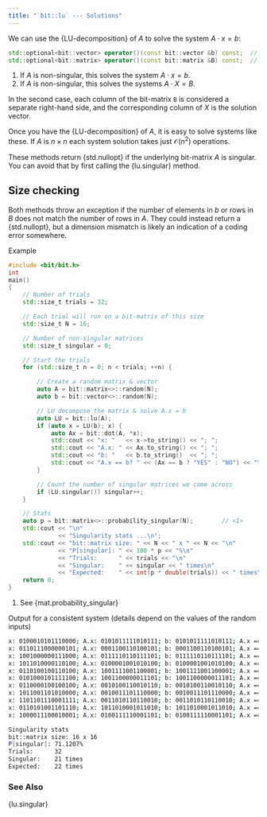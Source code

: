 ```yaml
---
title: "`bit::lu` --- Solutions"
---
```


We can use the {LU-decomposition} of $A$ to solve the system $A \cdot x = b$:
```cpp
std::optional<bit::vector> operator()(const bit::vector &b) const;  // <1>
std::optional<bit::matrix> operator()(const bit::matrix &B) const;  // <2>
```
1. If $A$ is non-singular, this solves the system $A \cdot x = b$.
2. If $A$ is non-singular, this solves the systems $A \cdot X = B$.

In the second case, each column of the bit-matrix `B` is considered a separate right-hand side, and the corresponding column of $X$ is the solution vector.

Once you have the {LU-decomposition} of $A$, it is easy to solve systems like these.
If $A$ is $n \times n$ each system solution takes just $\mathcal{O}(n^2)$ operations.

These methods return {std.nullopt} if the underlying bit-matrix $A$ is singular.
You can avoid that by first calling the {lu.singular} method.

::: {.callout-warning}
# Size checking
Both methods throw an exception if the number of elements in $b$ or rows in $B$ does not match the number of rows in $A$.
They could instead return a {std.nullopt}, but a dimension mismatch is likely an indication of a coding error somewhere.
:::

[Example]{.bt}
```cpp
#include <bit/bit.h>
int
main()
{
    // Number of trials
    std::size_t trials = 32;

    // Each trial will run on a bit-matrix of this size
    std::size_t N = 16;

    // Number of non-singular matrices
    std::size_t singular = 0;

    // Start the trials
    for (std::size_t n = 0; n < trials; ++n) {

        // Create a random matrix & vector
        auto A = bit::matrix<>::random(N);
        auto b = bit::vector<>::random(N);

        // LU decompose the matrix & solve A.x = b
        auto LU = bit::lu(A);
        if (auto x = LU(b); x) {
            auto Ax = bit::dot(A, *x);
            std::cout << "x: "   << x->to_string() << "; ";
            std::cout << "A.x: " << Ax.to_string() << "; ";
            std::cout << "b: "   << b.to_string()  << "; ";
            std::cout << "A.x == b? " << (Ax == b ? "YES" : "NO") << "\n";
        }

        // Count the number of singular matrices we come across
        if (LU.singular()) singular++;
    }

    // Stats
    auto p = bit::matrix<>::probability_singular(N);        // <1>
    std::cout << "\n"
              << "Singularity stats ...\n";
    std::cout << "bit::matrix size: " << N << " x " << N << "\n"
              << "P[singular]: " << 100 * p << "%\n"
              << "Trials:      " << trials << "\n"
              << "Singular:    " << singular << " times\n"
              << "Expected:    " << int(p * double(trials)) << " times\n";
    return 0;
}
```
1. See {mat.probability_singular}

[Output for a consistent system (details depend on the values of the random inputs)]{.bt}
```bash
x: 0100010101110000; A.x: 0101011111010111; b: 0101011111010111; A.x == b? YES
x: 0110111000000101; A.x: 0001100110100101; b: 0001100110100101; A.x == b? YES
x: 1001000000111000; A.x: 0111110110111101; b: 0111110110111101; A.x == b? YES
x: 1011010000110100; A.x: 0100001001010100; b: 0100001001010100; A.x == b? YES
x: 0110100100110100; A.x: 1001111001100001; b: 1001111001100001; A.x == b? YES
x: 0101000101111100; A.x: 1001100000011101; b: 1001100000011101; A.x == b? YES
x: 0110000100100100; A.x: 0010100110010110; b: 0010100110010110; A.x == b? YES
x: 1011001101010000; A.x: 0010011101110000; b: 0010011101110000; A.x == b? YES
x: 1101101110001111; A.x: 0011010110110010; b: 0011010110110010; A.x == b? YES
x: 0110101001101110; A.x: 1011010001011010; b: 1011010001011010; A.x == b? YES
x: 1000011100010001; A.x: 0100111110001101; b: 0100111110001101; A.x == b? YES

Singularity stats
bit::matrix size: 16 x 16
P[singular]: 71.1207%
Trials:      32
Singular:    21 times
Expected:    22 times
```

### See Also
{lu.singular}
